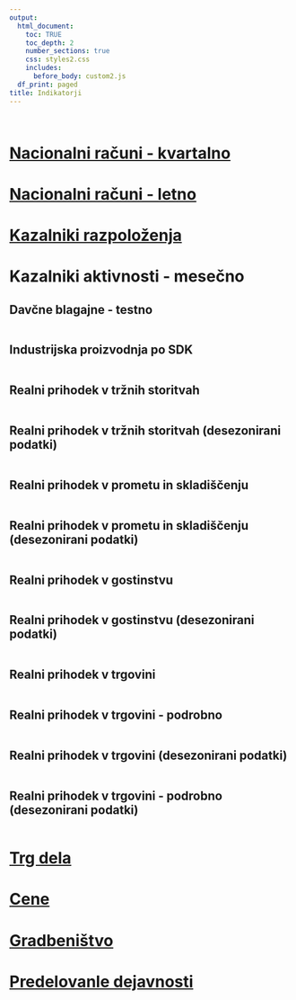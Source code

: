 ```yaml
---
output:
  html_document:
    toc: TRUE
    toc_depth: 2
    number_sections: true
    css: styles2.css
    includes:
      before_body: custom2.js
  df_print: paged
title: Indikatorji
---
```


```r
```

```r
```

# [Nacionalni računi - kvartalno](01-nacionalni_kvartalno.html#NacionalniKvartalno)
# [Nacionalni računi - letno](02-nacionalni_letno.html#NacionalniLetno)
# [Kazalniki razpoloženja](03-kazalniki_razpolozenja.html#KazalnikiRazpolozenja)
# Kazalniki aktivnosti  - mesečno {#KazalnikiAktivnosti}

## Davčne blagajne - testno
```r
```

## Industrijska proizvodnja po SDK

```r
```
## Realni prihodek v tržnih storitvah

```r
```

## Realni prihodek v tržnih storitvah (desezonirani podatki)
```r
```

## Realni prihodek v prometu in skladiščenju
```r
```

## Realni prihodek v prometu in skladiščenju  (desezonirani podatki)
```r
```

## Realni prihodek v gostinstvu
```r
```

## Realni prihodek v gostinstvu (desezonirani podatki)
```r
```

## Realni prihodek v trgovini
```r
```

## Realni prihodek v trgovini - podrobno
```r
```

## Realni prihodek v trgovini (desezonirani podatki)
```r
```

## Realni prihodek v trgovini - podrobno (desezonirani podatki)
```r
```

# [Trg dela](05-trg_dela.html#TrgDela)
# [Cene](06-cene.html#Cene)
# [Gradbeništvo](07-gradbenistvo.html#Gradbenistvo)
# [Predelovanle dejavnosti](08-predelovalne_dejavnosti.html#PredelovalneDejavnosti)



